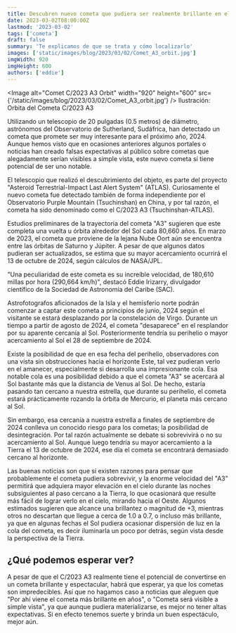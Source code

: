 ```yaml
---
title: Descubren nuevo cometa que pudiera ser realmente brillante en el 2024
date: 2023-03-02T08:00:00Z
lastmod: '2023-03-02'
tags: ['cometa']
draft: false
summary: 'Te explicamos de que se trata y cómo localizarlo'
images: ['static/images/blog/2023/03/02/Comet_A3_orbit.jpg']
imgWidth: 920
imgHeight: 600
authors: ['eddie']
---
```


<Image
  alt="Comet C/2023 A3 Orbit"
  width="920"
  height="600"
  src={'/static/images/blog/2023/03/02/Comet_A3_orbit.jpg'}
/>
<ImageCaption>Ilustración: Orbita del Cometa C/2023 A3</ImageCaption>

Utilizando un telescopio de 20 pulgadas (0.5 metros) de diámetro, astrónomos del Observatorio de Sutherland, Sudáfrica, han detectado un cometa que promete ser muy interesante para el próximo año, 2024. Aunque hemos visto que en ocasiones anteriores algunos portales o noticias han creado falsas expectativas al público sobre cometas que alegadamente serían visibles a simple vista, este nuevo cometa sí tiene potencial de ser uno notable.

El telescopio que realizó el descubrimiento del objeto, es parte del proyecto "Asteroid Terrestrial-Impact Last Alert System" (ATLAS). Curiosamente el nuevo cometa fue detectado también de forma independiente por el Observatorio Purple Mountain (Tsuchinshan) en China, y por tal razón, el cometa ha sido denominado como el C/2023 A3 (Tsuchinshan-ATLAS).

Estudios preliminares de la trayectoria del cometa "A3" sugieren que este completa una vuelta u órbita alrededor del Sol cada 80,660 años. En marzo de 2023, el cometa que proviene de la lejana Nube Oort aún se encuentra entre las órbitas de Saturno y Júpiter. A pesar de que algunos datos pudieran ser actualizados, se estima que su mayor acercamiento ocurrirá el 13 de octubre de 2024, según cálculos de NASA/JPL.

"Una peculiaridad de este cometa es su increíble velocidad, de 180,610 millas por hora (290,664 km/h)", destacó Eddie Irizarry, divulgador científico de la Sociedad de Astronomía del Caribe (SAC).

Astrofotografos aficionados de la Isla y el hemisferio norte podrán comenzar a captar este cometa a principios de junio, 2024 según el visitante se estará desplazando por la constelación de Virgo. Durante un tiempo a partir de agosto de 2024, el cometa "desaparece" en el resplandor por su aparente cercanía al Sol. Posteriormente tendría su perihelio o mayor acercamiento al Sol el 28 de septiembre de 2024.

Existe la posibilidad de que en esa fecha del perihelio, observadores con una vista sin obstrucciones hacia el horizonte Este, tal vez pudieran verlo en el amanecer, especialmente si desarrolla una impresionante cola. Esa notable cola es una posibilidad debido a que el cometa "A3" se acercará al Sol bastante más que la distancia de Venus al Sol. De hecho, estaría pasando tan cercano a nuestra estrella, que durante su perihelio, el cometa estará prácticamente rozando la órbita de Mercurio, el planeta más cercano al Sol.

Sin embargo, esa cercanía a nuestra estrella a finales de septiembre de 2024 conlleva un conocido riesgo para los cometas; la posibilidad de desintegración. Por tal razón actualmente se debate si sobrevivirá o no su acercamiento al Sol. Aunque luego tendría su mayor acercamiento a la Tierra el 13 de octubre de 2024, ese día el cometa se encontrará demasiado cercano al horizonte.

Las buenas noticias son que sí existen razones para pensar que probablemente el cometa pudiera sobrevivir, y la enorme velocidad del "A3" permitirá que adquiera mayor elevación en el cielo durante las noches subsiguientes al paso cercano a la Tierra, lo que ocasionará que resulte más fácil de lograr verlo en el cielo, mirando hacia el Oeste. Algunos estimados sugieren que alcance una brillantez o magnitud de +3, mientras otros no descartan que llegue a cerca de 1.0 a 0.7, o incluso más brillante, ya que en algunas fechas el Sol pudiera ocasionar dispersión de luz en la cola del cometa, es decir iluminarla un poco por detrás, según vista desde la perspectiva de la Tierra.

## ¿Qué podemos esperar ver?

A pesar de que el C/2023 A3 realmente tiene el potencial de convertirse en un cometa brillante y espectacular, habrá que esperar, ya que los cometas son impredecibles. Así que no hagamos caso a noticias que aleguen que "Por ahí viene el cometa más brillante en años", o "Cometa será visible a simple vista", ya que aunque pudiera materializarse, es mejor no tener altas expectativas. Si en efecto tenemos suerte y brinda un buen espectáculo, mejor aún.
